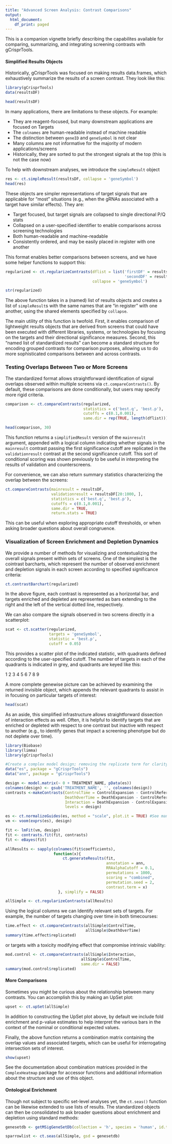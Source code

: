 ```yaml
---
title: "Advanced Screen Analysis: Contrast Comparisons"
output:
  html_document:
    df_print: paged
---
```


This is a companion vignette briefly describing the capabilites available for comparing, summarizing, and integrating screening contrasts with gCrisprTools. 

#### Simplified Results Objects

Historically, gCrisprTools was focused on making results data.frames, which exhaustively summarize the results of a screen contrast. They look like this: 

```r
library(gCrisprTools)
data(resultsDF)

head(resultsDF)
```

In many applications, there are limitations to these objects. For example: 

- They are reagent-focused, but many downstream applications are focused on Targets
- The `colnames` are human-readable instead of machine readable
- The distinction between `geneID` and `geneSymbol` is not clear
- Many columns are not informative for the majority of modern applications/screens
- Historically, they are sorted to put the strongest signals at the top (this is not the case now)

To help with downstream analyses, we introduce the `simpleResult` object

```r
res <- ct.simpleResult(resultsDF, collapse = 'geneSymbol')
head(res)
```

These objects are simpler representations of target signals that are applicable for "most" situations (e.g., when the gRNAs associated with a target have similar effects). They are:

- Target focused, but target signals are collapsed to single directional P/Q stats
- Collapsed on a user-specified identifier to enable comparisons across screening technologies
- Both human-readable and machine-readable
- Consistently ordered, and may be easily placed in register with one another

This format enables better comparisons between screens, and we have some helper functions to support this: 

```r
regularized <- ct.regularizeContrasts(dflist = list('firstDF' = resultsDF[1:1000,], 
                                                    'secondDF' = resultsDF[200:1200,]), 
                                      collapse = 'geneSymbol')

str(regularized)

```

The above function takes in a (named) list of results objects and creates a list of `simpleResult`s with the same names that are "in register" with one another, using the shared elements specified by `collapse`. 

The main utility of this function is twofold. First, it enables comparison of lightweight results objects that are derived from screens that could have been executed with different libraries, systems, or technologies by focusing on the targets and their directional significance measures. Second, this "named list of standardized results" can become a standard structure for encoding grouped contrasts for comparison purposes, allowing us to do more sophisticated comparisons between and across contrasts. 

### Testing Overlaps Between Two or More Screens

The standardized format allows straightforward identification of signal overlaps observed within multiple screens via `ct.compareContrasts()`. By default, these comparisons are done conditionally, but users may specify more rigid criteria. 

```r
comparison <- ct.compareContrasts(regularized,
                                  statistics = c('best.q', 'best.p'), 
                                  cutoffs = c(0.1,0.001), 
                                  same.dir = rep(TRUE, length(dflist)))

head(comparison, 30)

```

This function returns a `simplifiedResult` version of the `mainresult` argument, appended with a logical column indicating whether signals in the `mainresult` contrast passing the first significance cutoff are replicated in the `validationresult` contrast at the second significance cutoff. This sort of conditional scoring was shown previously to be useful in interpreting the results of validation and counterscreens.   

For convenience, we can also return summary statistics characterizing the overlap between the screens: 

```r
ct.compareContrasts(mainresult = resultsDF,
                    validationresult = resultsDF[20:1000, ],
                    statistics = c('best.q', 'best.p'),
                    cutoffs = c(0.1,0.001),
                    same.dir = TRUE,
                    return.stats = TRUE)
```

This can be useful when exploring appropriate cutoff thresholds, or when asking broader questions about overall congruence. 

### Visualization of Screen Enrichment and Depletion Dynamics

We provide a number of methods for visualizing and contextualizing the overall signals present within sets of screens. One of the simplest is the cointrast barcharts, which represent the number of observed enrichment and depletion signals in each screen according to specified significance criteria: 

```r
ct.contrastBarchart(regularized)
```

In the above figure, each contrast is represented as a horizontal bar, and targets enriched and depleted are represented as bars extending to the right and the left of the vertical dotted line, respectively. 

We can also compare the signals observed in two screens directly in a scatterplot: 

```r
scat <- ct.scatter(regularized, 
                   targets = 'geneSymbol', 
                   statistic = 'best.p', 
                   cutoff = 0.05)
```

This provides a scatter plot of the indicated statistic, with quadrants defined according to the user-specified cutoff. The number of targets in each of the quadrants is indicated in grey, and quadrants are keyed like this: 

1 2 3 
4 5 6 
7 8 9


A more complete genewise picture can be achieved by examining the returned invisible object, which appends the relevant quadrants to assist in in focusing on particular targets of interest: 

```r
head(scat)
```

As an aside, this simplified infrastructure allows straightforward dissection of interaction effects as well. Often, it is helpful to identify targets that are enriched or depleted with respect to one contrast but inactive with respect to another (e.g., to identify genes that impact a screening phenotype but do not deplete over time).  

```r
library(Biobase)
library(limma)
library(gCrisprTools)

#Create a complex model design; removing the replicate term for clarity
data("es", package = "gCrisprTools")
data("ann", package = "gCrisprTools")

design <- model.matrix(~ 0 + TREATMENT_NAME, pData(es))
colnames(design) <- gsub('TREATMENT_NAME', '', colnames(design))
contrasts <-makeContrasts(ControlTime = ControlExpansion - ControlReference,
                          DeathOverTime = DeathExpansion - ControlReference,
                          Interaction = DeathExpansion - ControlExpansion, 
                          levels = design)

es <- ct.normalizeGuides(es, method = "scale", plot.it = TRUE) #See man page for other options
vm <- voom(exprs(es), design)

fit <- lmFit(vm, design)
fit <- contrasts.fit(fit, contrasts)
fit <- eBayes(fit)

allResults <- sapply(colnames(fit$coefficients), 
                     function(x){
                         ct.generateResults(fit,
                                            annotation = ann,
                                            RRAalphaCutoff = 0.1,
                                            permutations = 1000,
                                            scoring = "combined",
                                            permutation.seed = 2, 
                                            contrast.term = x)
                       }, simplify = FALSE)

allSimple <- ct.regularizeContrasts(allResults)
```

Using the logical columns we can Identify relevant sets of targets. For example, the number of targets changing over time in both timecourses:

```r

time.effect <- ct.compareContrasts(allSimple$ControlTime,
                                   allSimple$DeathOverTime)
summary(time.effect$replicated)
```

or targets with a toxicity modifying effect that compromise intrinsic viability:

```r
mod.control <- ct.compareContrasts(allSimple$Interaction,
                                 allSimple$ControlTime,
                                 same.dir = FALSE)
summary(mod.control$replicated)
```

#### More Comparisons

Sometimes you might be curious about the relationship between many contrasts. You can accomplish this by making an UpSet plot: 

```r
upset <- ct.upSet(allSimple)
```

In addition to constructing the UpSet plot above, by default we include fold enrichment and p-value estimates to help interpret the various bars in the context of the nominal or conditional expected values. 

Finally, the above function returns a combination matrix containing the overlap values and associated targets, which can be useful for interrogating intersection sets of interest.  

```r
show(upset)
```

See the documentation about combination matrices provided in the `ComplexHeatmap` package for accessor functions and additional information about the structure and use of this object. 


#### Ontological Enrichment

Though not subject to specific set-level analyses yet, the `ct.seas()` function can be likewise extended to use lists of results. The standardized objects can then be consolidated to ask broader questions about enrichment and depletion using standard methods:  

```r
genesetdb <- getMSigGeneSetDb(collection = 'h', species = 'human', id.type = 'entrez')

sparrowlist <- ct.seas(allSimple, gsd = genesetdb)
```




